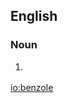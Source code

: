 ==English==

===Noun===
{{en-noun}}

# {{context|organic chemistry|obsolete}} {{alternative spelling of|[[benzol]]}}

[[io:benzole]]